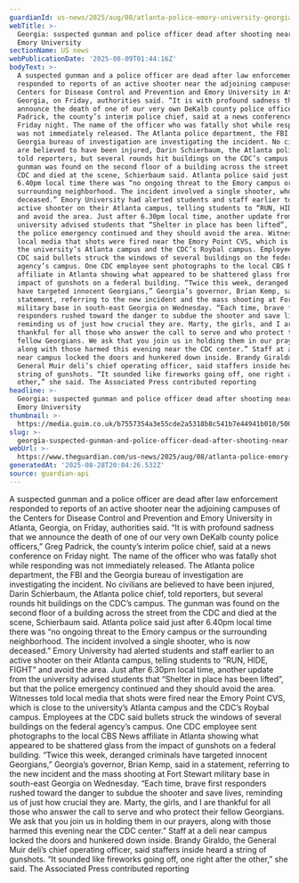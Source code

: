 ```yaml
---
guardianId: us-news/2025/aug/08/atlanta-police-emory-university-georgia
webTitle: >-
  Georgia: suspected gunman and police officer dead after shooting near CDC and
  Emory University
sectionName: US news
webPublicationDate: '2025-08-09T01:44:16Z'
bodyText: >-
  A suspected gunman and a police officer are dead after law enforcement
  responded to reports of an active shooter near the adjoining campuses of the
  Centers for Disease Control and Prevention and Emory University in Atlanta,
  Georgia, on Friday, authorities said. “It is with profound sadness that we
  announce the death of one of our very own DeKalb county police officers,” Greg
  Padrick, the county’s interim police chief, said at a news conference on
  Friday night. The name of the officer who was fatally shot while responding
  was not immediately released. The Atlanta police department, the FBI and the
  Georgia bureau of investigation are investigating the incident. No civilians
  are believed to have been injured, Darin Schierbaum, the Atlanta police chief,
  told reporters, but several rounds hit buildings on the CDC’s campus. The
  gunman was found on the second floor of a building across the street from the
  CDC and died at the scene, Schierbaum said. Atlanta police said just after
  6.40pm local time there was “no ongoing threat to the Emory campus or the
  surrounding neighborhood. The incident involved a single shooter, who is now
  deceased.” Emory University had alerted students and staff earlier to an
  active shooter on their Atlanta campus, telling students to “RUN, HIDE, FIGHT”
  and avoid the area. Just after 6.30pm local time, another update from the
  university advised students that “Shelter in place has been lifted”, but that
  the police emergency continued and they should avoid the area. Witnesses told
  local media that shots were fired near the Emory Point CVS, which is close to
  the university’s Atlanta campus and the CDC’s Roybal campus. Employees at the
  CDC said bullets struck the windows of several buildings on the federal
  agency’s campus. One CDC employee sent photographs to the local CBS News
  affiliate in Atlanta showing what appeared to be shattered glass from the
  impact of gunshots on a federal building. “Twice this week, deranged criminals
  have targeted innocent Georgians,” Georgia’s governor, Brian Kemp, said in a
  statement, referring to the new incident and the mass shooting at Fort Stewart
  military base in south-east Georgia on Wednesday. “Each time, brave first
  responders rushed toward the danger to subdue the shooter and save lives,
  reminding us of just how crucial they are. Marty, the girls, and I are
  thankful for all those who answer the call to serve and who protect their
  fellow Georgians. We ask that you join us in holding them in our prayers,
  along with those harmed this evening near the CDC center.” Staff at a deli
  near campus locked the doors and hunkered down inside. Brandy Giraldo, the
  General Muir deli’s chief operating officer, said staffers inside heard a
  string of gunshots. “It sounded like fireworks going off, one right after the
  other,” she said. The Associated Press contributed reporting
headline: >-
  Georgia: suspected gunman and police officer dead after shooting near CDC and
  Emory University
thumbnail: >-
  https://media.guim.co.uk/b7557354a3e55cde2a5318b8c541b7e44941b010/500_0_5000_4000/500.jpg
slug: >-
  georgia-suspected-gunman-and-police-officer-dead-after-shooting-near-cdc-and-emory-university
webUrl: >-
  https://www.theguardian.com/us-news/2025/aug/08/atlanta-police-emory-university-georgia
generatedAt: '2025-08-28T20:04:26.532Z'
source: guardian-api
---
```

A suspected gunman and a police officer are dead after law enforcement responded to reports of an active shooter near the adjoining campuses of the Centers for Disease Control and Prevention and Emory University in Atlanta, Georgia, on Friday, authorities said. “It is with profound sadness that we announce the death of one of our very own DeKalb county police officers,” Greg Padrick, the county’s interim police chief, said at a news conference on Friday night. The name of the officer who was fatally shot while responding was not immediately released. The Atlanta police department, the FBI and the Georgia bureau of investigation are investigating the incident. No civilians are believed to have been injured, Darin Schierbaum, the Atlanta police chief, told reporters, but several rounds hit buildings on the CDC’s campus. The gunman was found on the second floor of a building across the street from the CDC and died at the scene, Schierbaum said. Atlanta police said just after 6.40pm local time there was “no ongoing threat to the Emory campus or the surrounding neighborhood. The incident involved a single shooter, who is now deceased.” Emory University had alerted students and staff earlier to an active shooter on their Atlanta campus, telling students to “RUN, HIDE, FIGHT” and avoid the area. Just after 6.30pm local time, another update from the university advised students that “Shelter in place has been lifted”, but that the police emergency continued and they should avoid the area. Witnesses told local media that shots were fired near the Emory Point CVS, which is close to the university’s Atlanta campus and the CDC’s Roybal campus. Employees at the CDC said bullets struck the windows of several buildings on the federal agency’s campus. One CDC employee sent photographs to the local CBS News affiliate in Atlanta showing what appeared to be shattered glass from the impact of gunshots on a federal building. “Twice this week, deranged criminals have targeted innocent Georgians,” Georgia’s governor, Brian Kemp, said in a statement, referring to the new incident and the mass shooting at Fort Stewart military base in south-east Georgia on Wednesday. “Each time, brave first responders rushed toward the danger to subdue the shooter and save lives, reminding us of just how crucial they are. Marty, the girls, and I are thankful for all those who answer the call to serve and who protect their fellow Georgians. We ask that you join us in holding them in our prayers, along with those harmed this evening near the CDC center.” Staff at a deli near campus locked the doors and hunkered down inside. Brandy Giraldo, the General Muir deli’s chief operating officer, said staffers inside heard a string of gunshots. “It sounded like fireworks going off, one right after the other,” she said. The Associated Press contributed reporting
